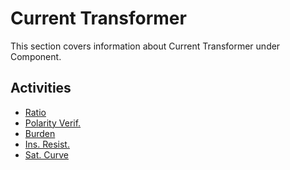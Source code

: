 # Current Transformer

This section covers information about Current Transformer under Component.

## Activities

- [Ratio](/docs/component/current-transformer/ratio)
- [Polarity Verif.](/docs/component/current-transformer/polarity-verif)
- [Burden](/docs/component/current-transformer/burden)
- [Ins. Resist.](/docs/component/current-transformer/ins-resist)
- [Sat. Curve](/docs/component/current-transformer/sat-curve)

